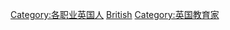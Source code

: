 {{Commonscat|Academics from the United Kingdom}}

[[Category:各职业英国人|Category:各职业英国人]]
[[Category:各國學者|British]]
[[Category:英国教育家|Category:英国教育家]]